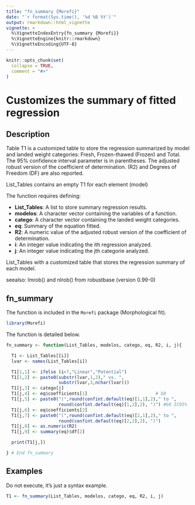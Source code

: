 ```yaml
---
title: "fn_summary {Morefi}"
date: "`r format(Sys.time(), '%d %B %Y')`"
output: rmarkdown::html_vignette
vignette: >
  %\VignetteIndexEntry{fn_summary {Morefi}}
  %\VignetteEngine{knitr::rmarkdown}
  %\VignetteEncoding{UTF-8}
---
```


```r
knitr::opts_chunk$set(
  collapse = TRUE,
  comment = "#>"
)
```


# Customizes the summary of fitted regression

## Description

Table T1 is a customized table to store the regression summarized by
model and landed weight categories: Fresh, Frozen-thawed (Frozen) and
Total. The 95% confidence interval parameter is in parentheses.
The adjusted robust version of the coefficient of determination. (R2) and Degrees of Freedom (DF) are also reported.


List_Tables contains an empty T1 for each element (model) 

The function requires defining:


 * **List_Tables**: A list to store summary regression results.
 * **modelos**: A character vector containing the variables of a function.
 * **catego**: A character vector containing the landed weight categories.
 * **eq**: Summary of the equation fitted.
 * **R2**: A numeric value of the adjusted robust version of the coefficient of determination.
 * **i**: An integer value indicating the ith regression analyzed. 
 * **j**: An integer value indicating the jth categorie analyzed.


List_Tables with a customized table that stores the regression
summary of each model. 

seealso: lmrob() and nlrob() from robustbase (version 0.99-0)


## fn_summary


The function is included in the `Morefi` package (Morphological fit).


```r
library(Morefi)
```


The function is detailed below.


```r
fn_summary <- function(List_Tables, modelos, catego, eq, R2, i, j){

  T1 <- List_Tables[[i]]
  lvar <- names(List_Tables[i])

  T1[1,1] <- ifelse (i<7,"Linear","Potential")
  T1[1,2] <- paste0(substr(lvar,1,2)," vs. ",
                    substr(lvar,3,nchar(lvar)))
  T1[j,3] <- catego[j]
  T1[j,4] <- eq$coefficients[1]                          # b0
  T1[j,5] <- paste0("(",round(confint.default(eq)[1,1],2)," to ",
                    round(confint.default(eq)[1,2],2), ")") #b0 IC95%
  T1[j,6] <- eq$coefficients[2]
  T1[j,7] <- paste0("(",round(confint.default(eq)[2,1],2)," to ",
                    round(confint.default(eq)[2,2],2), ")")
  T1[j,8] <- as.numeric(R2)
  T1[j,9] <- summary(eq)$df[2]

  print(T1[j,])

} # End fn_summary
```


## Examples


Do not execute, it's just a syntax example.
<!-- Falta describir el ejemplo y que corra.... -->

```r
T1 <- fn_summary(List_Tables, modelos, catego, eq, R2, i, j)
```

